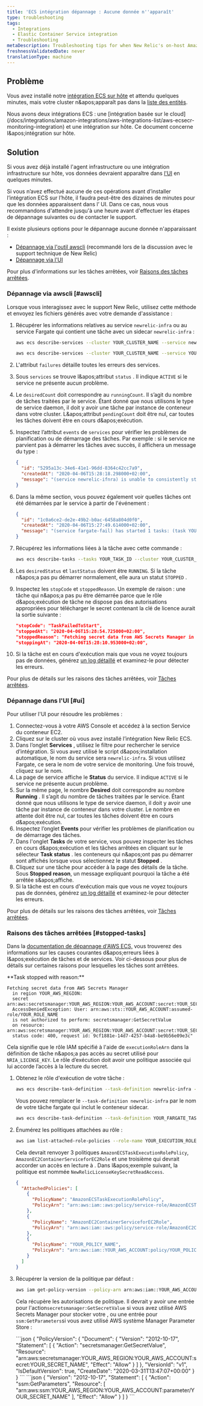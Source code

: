 ```yaml
---
title: 'ECS intégration dépannage : Aucune donnée n''apparaît'
type: troubleshooting
tags:
  - Integrations
  - Elastic Container Service integration
  - Troubleshooting
metaDescription: Troubleshooting tips for when New Relic's on-host Amazon ECS integration is not reporting data.
freshnessValidatedDate: never
translationType: machine
---
```


## Problème

Vous avez installé notre [intégration ECS sur hôte](/docs/introduction-amazon-ecs-integration) et attendu quelques minutes, mais votre cluster n&amp;apos;apparaît pas dans la [liste des entités](/docs/new-relic-solutions/new-relic-one/core-concepts/new-relic-explorer-view-performance-across-apps-services-hosts#find).

<Callout variant="important">
  Nous avons deux intégrations ECS : une [intégration basée sur le cloud](/docs/integrations/amazon-integrations/aws-integrations-list/aws-ecsecr-monitoring-integration) et une intégration sur hôte. Ce document concerne l&amp;apos;intégration sur hôte.
</Callout>

## Solution

Si vous avez déjà installé l&apos;agent infrastructure ou une intégration infrastructure sur hôte, vos données devraient apparaître dans [l&apos;UI](/docs/ecs-integration-understand-use-data) en quelques minutes.

Si vous n’avez effectué aucune de ces opérations avant d’installer l’intégration ECS sur l’hôte, il faudra peut-être des dizaines de minutes pour que les données apparaissent dans l’ UI. Dans ce cas, nous vous recommandons d&apos;attendre jusqu&apos;à une heure avant d&apos;effectuer les étapes de dépannage suivantes ou de contacter le support.

Il existe plusieurs options pour le dépannage aucune donnée n&apos;apparaissant :

* [Dépannage via l&apos;outil awscli](#awscli) (recommandé lors de la discussion avec le support technique de New Relic)
* [Dépannage via l&apos;UI](#ui)

Pour plus d&apos;informations sur les tâches arrêtées, voir [Raisons des tâches arrêtées](#stopped-tasks).

### Dépannage via awscli [#awscli]

Lorsque vous interagissez avec le support New Relic, utilisez cette méthode et envoyez les fichiers générés avec votre demande d&apos;assistance :

1. Récupérer les informations relatives au service `newrelic-infra` ou au service Fargate qui contient une tâche avec un sidecar `newrelic-infra` :

   ```sh
   aws ecs describe-services --cluster YOUR_CLUSTER_NAME --service newrelic-infra > newrelic-infra-service.json
   ```

   ```sh
   aws ecs describe-services --cluster YOUR_CLUSTER_NAME --service YOUR_FARGATE_SERVICE_WITH_NEW_RELIC_SIDECAR > newrelic-infra-sidecar-service.json
   ```

2. L&apos;attribut `failures` détaille toutes les erreurs des services.

3. Sous `services` se trouve l&amp;apos;attribut `status` . Il indique `ACTIVE` si le service ne présente aucun problème.

4. Le `desiredCount` doit correspondre au `runningCount`. Il s’agit du nombre de tâches traitées par le service. Étant donné que nous utilisons le type de service daemon, il doit y avoir une tâche par instance de conteneur dans votre cluster. L&amp;apos;attribut `pendingCount` doit être nul, car toutes les tâches doivent être en cours d&amp;apos;exécution.

5. Inspectez l’attribut `events` de `services` pour vérifier les problèmes de planification ou de démarrage des tâches. Par exemple : si le service ne parvient pas à démarrer les tâches avec succès, il affichera un message du type :

   ```json
   {
     "id": "5295a13c-34e6-41e1-96dd-8364c42cc7a9",
     "createdAt": "2020-04-06T15:28:18.298000+02:00",
     "message": "(service newrelic-ifnra) is unable to consistently start tasks successfully. For more information, see the Troubleshooting section of the Amazon ECS Developer Guide."
   }
   ```

6. Dans la même section, vous pouvez également voir quelles tâches ont été démarrées par le service à partir de l&apos;événement :

   ```json
   {
     "id": "1c0a6ce2-de2e-49b2-b0ac-6458a804d0f0",
     "createdAt": "2020-04-06T15:27:49.614000+02:00",
     "message": "(service fargate-fail) has started 1 tasks: (task YOUR_TASK_ID)."
   }
   ```

7. Récupérez les informations liées à la tâche avec cette commande :

   ```sh
   aws ecs describe-tasks --tasks YOUR_TASK_ID --cluster YOUR_CLUSTER_NAME > newrelic-infra-task.json
   ```

8. Les `desiredStatus` et `lastStatus` doivent être `RUNNING`. Si la tâche n&amp;apos;a pas pu démarrer normalement, elle aura un statut `STOPPED` .

9. Inspectez les `stopCode` et `stoppedReason`. Un exemple de raison : une tâche qui n&amp;apos;a pas pu être démarrée parce que le rôle d&amp;apos;exécution de tâche ne dispose pas des autorisations appropriées pour télécharger le secret contenant la clé de licence aurait la sortie suivante :

   ```json
   "stopCode": "TaskFailedToStart",
   "stoppedAt": "2020-04-06T15:28:54.725000+02:00",
   "stoppedReason": "Fetching secret data from AWS Secrets Manager in region YOUR_AWS_REGION: secret arn:aws:secretsmanager:YOUR_AWS_REGION:YOUR_AWS_ACCOUNT:secret:NewRelicLicenseKeySecret-Dh2dLkgV8VyJ-80RAHS-fail: AccessDeniedException: User: arn:aws:sts::YOUR_AWS_ACCOUNT:assumed-role/NewRelicECSIntegration-Ne-NewRelicECSTaskExecution-1C0ODHVT4HDNT/8637b461f0f94d649e9247e2f14c3803 is not authorized to perform: secretsmanager:GetSecretValue on resource: arn:aws:secretsmanager:YOUR_AWS_REGION:YOUR_AWS_ACCOUNT:secret:NewRelicLicenseKeySecret-Dh2dLkgV8VyJ-80RAHS-fail-DmLHfs status code: 400, request id: 9cf1881e-14d7-4257-b4a8-be9b56e09e3c",
   "stoppingAt": "2020-04-06T15:28:10.953000+02:00",
   ```

10. Si la tâche est en cours d&apos;exécution mais que vous ne voyez toujours pas de données, générez [un log détaillé](/docs/infrastructure/infrastructure-troubleshooting/troubleshoot-logs/infrastructure-agent-logging-behavior) et examinez-le pour détecter les erreurs.

Pour plus de détails sur les raisons des tâches arrêtées, voir [Tâches arrêtées](#stopped-tasks).

### Dépannage dans l&apos;UI [#ui]

Pour utiliser l&apos;UI pour résoudre les problèmes :

1. Connectez-vous à votre AWS Console et accédez à la section Service du conteneur EC2.
2. Cliquez sur le cluster où vous avez installé l’intégration New Relic ECS.
3. Dans l’onglet <DNT>**Services**</DNT> , utilisez le filtre pour rechercher le service d’intégration. Si vous avez utilisé le script d&amp;apos;installation automatique, le nom du service sera `newrelic-infra`. Si vous utilisez Fargate, ce sera le nom de votre service de monitoring. Une fois trouvé, cliquez sur le nom.
4. La page de service affiche le <DNT>**Status**</DNT> du service. Il indique `ACTIVE` si le service ne présente aucun problème.
5. Sur la même page, le nombre <DNT>**Desired**</DNT> doit correspondre au nombre <DNT>**Running**</DNT> . Il s’agit du nombre de tâches traitées par le service. Étant donné que nous utilisons le type de service daemon, il doit y avoir une tâche par instance de conteneur dans votre cluster. Le nombre en attente doit être nul, car toutes les tâches doivent être en cours d&amp;apos;exécution.
6. Inspectez l’onglet <DNT>**Events**</DNT> pour vérifier les problèmes de planification ou de démarrage des tâches.
7. Dans l&apos;onglet <DNT>**Tasks**</DNT> de votre service, vous pouvez inspecter les tâches en cours d&amp;apos;exécution et les tâches arrêtées en cliquant sur le sélecteur <DNT>**Task status**</DNT> . les conteneurs qui n&amp;apos;ont pas pu démarrer sont affichés lorsque vous sélectionnez le statut <DNT>**Stopped**</DNT> .
8. Cliquez sur une tâche pour accéder à la page des détails de la tâche. Sous <DNT>**Stopped reason**</DNT>, un message expliquant pourquoi la tâche a été arrêtée s&amp;apos;affiche.
9. Si la tâche est en cours d&apos;exécution mais que vous ne voyez toujours pas de données, générez [un log détaillé](/docs/infrastructure/infrastructure-troubleshooting/troubleshoot-logs/infrastructure-agent-logging-behavior) et examinez-le pour détecter les erreurs.

Pour plus de détails sur les raisons des tâches arrêtées, voir [Tâches arrêtées](#stopped-tasks).

### Raisons des tâches arrêtées [#stopped-tasks]

Dans la [documentation de dépannage d&apos;AWS ECS,](https://docs.aws.amazon.com/AmazonECS/latest/developerguide/troubleshooting.html) vous trouverez des informations sur les causes courantes d&amp;apos;erreurs liées à l&amp;apos;exécution de tâches et de services. Voir ci-dessous pour plus de détails sur certaines raisons pour lesquelles les tâches sont arrêtées.

<DNT>
  **Task stopped with reason:**
</DNT>

```
Fetching secret data from AWS Secrets Manager 
  in region YOUR_AWS_REGION: 
  secret arn:aws:secretsmanager:YOUR_AWS_REGION:YOUR_AWS_ACCOUNT:secret:YOUR_SECRET_NAME: 
  AccessDeniedException: User: arn:aws:sts::YOUR_AWS_ACCOUNT:assumed-role/YOUR_ROLE_NAME 
  is not authorized to perform: secretsmanager:GetSecretValue 
  on resource: arn:aws:secretsmanager:YOUR_AWS_REGION:YOUR_AWS_ACCOUNT:secret:YOUR_SECRET_NAME 
  status code: 400, request id: 9cf1881e-14d7-4257-b4a8-be9b56e09e3c"
```

Cela signifie que le rôle IAM spécifié à l&apos;aide de `executionRoleArn` dans la définition de tâche n&amp;apos;a pas accès au secret utilisé pour `NRIA_LICENSE_KEY`. Le rôle d’exécution doit avoir une politique associée qui lui accorde l’accès à la lecture du secret.

1. Obtenez le rôle d&apos;exécution de votre tâche :

   ```sh
   aws ecs describe-task-definition --task-definition newrelic-infra --output text --query taskDefinition.executionRoleArn
   ```

   Vous pouvez remplacer le `--task-definition newrelic-infra` par le nom de votre tâche fargate qui inclut le conteneur sidecar.

   ```sh
   aws ecs describe-task-definition --task-definition YOUR_FARGATE_TASK_NAME --output text --query taskDefinition.executionRoleArn
   ```

2. Énumérez les politiques attachées au rôle :

   ```sh
   aws iam list-attached-role-policies --role-name YOUR_EXECUTION_ROLE_NAME
   ```

   Cela devrait renvoyer 3 politiques `AmazonECSTaskExecutionRolePolicy`, `AmazonEC2ContainerServiceforEC2Role` et une troisième qui devrait accorder un accès en lecture à <InlinePopover type="licenseKey" />. Dans l&amp;apos;exemple suivant, la politique est nommée `NewRelicLicenseKeySecretReadAccess`.

   ```json
   {
     "AttachedPolicies": [
       {
         "PolicyName": "AmazonECSTaskExecutionRolePolicy",
         "PolicyArn": "arn:aws:iam::aws:policy/service-role/AmazonECSTaskExecutionRolePolicy"
       },
       {
         "PolicyName": "AmazonEC2ContainerServiceforEC2Role",
         "PolicyArn": "arn:aws:iam::aws:policy/service-role/AmazonEC2ContainerServiceforEC2Role"
       },
       {
         "PolicyName": "YOUR_POLICY_NAME",
         "PolicyArn": "arn:aws:iam::YOUR_AWS_ACCOUNT:policy/YOUR_POLICY_NAME"
       }
     ]
   }
   ```

3. Récupérer la version de la politique par défaut :

   ```sh
   aws iam get-policy-version --policy-arn arn:aws:iam::YOUR_AWS_ACCOUNT:policy/YOUR_POLICY_NAME --version-id $(aws iam get-policy --policy-arn arn:aws:iam::YOUR_AWS_ACCOUNT:policy/YOUR_POLICY_NAME --output text --query Policy.DefaultVersionId)
   ```

   Cela récupère les autorisations de politique. Il devrait y avoir une entrée pour l&apos;action`secretsmanager:GetSecretValue` si vous avez utilisé AWS Secrets Manager pour stocker votre <InlinePopover type="licenseKey" />, ou une entrée pour `ssm:GetParameters`si vous avez utilisé AWS système Manager Parameter Store :

   <CollapserGroup>
     <Collapser id="aws-secrets-manager" title="Gestionnaire de secrets AWS">
       ```json
       {
         "PolicyVersion": {
           "Document": {
             "Version": "2012-10-17",
             "Statement": [
               {
                 "Action": "secretsmanager:GetSecretValue",
                 "Resource": "arn:aws:secretsmanager:YOUR_AWS_REGION:YOUR_AWS_ACCOUNT:secret:YOUR_SECRET_NAME",
                 "Effect": "Allow"
               }
             ]
           },
           "VersionId": "v1",
           "IsDefaultVersion": true,
           "CreateDate": "2020-03-31T13:47:07+00:00"
         }
       }
       ```
     </Collapser>

     <Collapser id="aws-systems-manager-parameter-store" title="Magasin de paramètres du gestionnaire du système AWS">
       ```json
       {
         "Version": "2012-10-17",
         "Statement": [
           {
             "Action": "ssm:GetParameters",
             "Resource": [
               "arn:aws:ssm:YOUR_AWS_REGION:YOUR_AWS_ACCOUNT:parameter/YOUR_SECRET_NAME"
             ],
             "Effect": "Allow"
           }
         ]
       }
       ```
     </Collapser>
   </CollapserGroup>